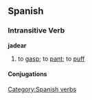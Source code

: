 == Spanish == 
=== Intransitive Verb === 
'''jadear'''
# to [[gasp]]; to [[pant]]; to [[puff]]
[[Category:Spanish verbs]] 
==== Conjugations ====
{{template:Es:-ar|jade}}